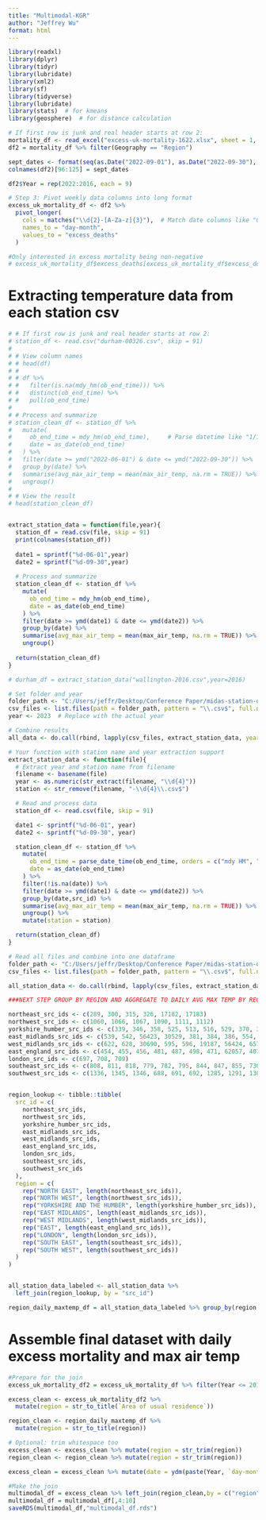 ```yaml
---
title: "Multimodal-KGR"
author: "Jeffrey Wu"
format: html
---
```


```r
library(readxl)
library(dplyr)
library(tidyr)
library(lubridate)
library(xml2)
library(sf)
library(tidyverse)
library(lubridate)
library(stats)  # for kmeans
library(geosphere)  # for distance calculation
```


```r
# If first row is junk and real header starts at row 2:
mortality_df <- read_excel("excess-uk-mortality-1622.xlsx", sheet = 1, skip = 5)
df2 = mortality_df %>% filter(Geography == "Region")

sept_dates <- format(seq(as.Date("2022-09-01"), as.Date("2022-09-30"), by = "1 day"), "%d-%b")
colnames(df2)[96:125] = sept_dates

df2$Year = rep(2022:2016, each = 9)

# Step 3: Pivot weekly data columns into long format
excess_uk_mortality_df <- df2 %>%
  pivot_longer(
    cols = matches("\\d{2}-[A-Za-z]{3}"),  # Match date columns like "03-Apr-2020"
    names_to = "day-month",
    values_to = "excess_deaths"
  )

#Only interested in excess mortality being non-negative
# excess_uk_mortality_df$excess_deaths[excess_uk_mortality_df$excess_deaths < 0] = 0
```

# Extracting temperature data from each station csv

```r
# # If first row is junk and real header starts at row 2:
# station_df <- read.csv("durham-00326.csv", skip = 91)
# 
# # View column names
# # head(df)
# # 
# # df %>%
# #   filter(is.na(mdy_hm(ob_end_time))) %>%
# #   distinct(ob_end_time) %>%
# #   pull(ob_end_time)
# 
# # Process and summarize
# station_clean_df <- station_df %>%
#   mutate(
#     ob_end_time = mdy_hm(ob_end_time),     # Parse datetime like "1/1/2022 9:00"
#     date = as_date(ob_end_time)
#   ) %>%
#   filter(date >= ymd("2022-06-01") & date <= ymd("2022-09-30")) %>%
#   group_by(date) %>%
#   summarise(avg_max_air_temp = mean(max_air_temp, na.rm = TRUE)) %>%
#   ungroup()
# 
# # View the result
# head(station_clean_df)


extract_station_data = function(file,year){
  station_df = read.csv(file, skip = 91)
  print(colnames(station_df))
  
  date1 = sprintf("%d-06-01",year)
  date2 = sprintf("%d-09-30",year)
  
  # Process and summarize
  station_clean_df <- station_df %>%
    mutate(
      ob_end_time = mdy_hm(ob_end_time),
      date = as_date(ob_end_time)
    ) %>%
    filter(date >= ymd(date1) & date <= ymd(date2)) %>%
    group_by(date) %>%
    summarise(avg_max_air_temp = mean(max_air_temp, na.rm = TRUE)) %>%
    ungroup()
  
  return(station_clean_df)
}

# durham_df = extract_station_data("wallington-2016.csv",year=2016)

# Set folder and year
folder_path <- "C:/Users/jeffr/Desktop/Conference Paper/midas-station-data"
csv_files <- list.files(path = folder_path, pattern = "\\.csv$", full.names = TRUE)
year <- 2023  # Replace with the actual year

# Combine results
all_data <- do.call(rbind, lapply(csv_files, extract_station_data, year = year))
```


```r
# Your function with station name and year extraction support
extract_station_data <- function(file){
  # Extract year and station name from filename
  filename <- basename(file)
  year <- as.numeric(str_extract(filename, "\\d{4}"))
  station <- str_remove(filename, "-\\d{4}\\.csv$")

  # Read and process data
  station_df <- read.csv(file, skip = 91)

  date1 <- sprintf("%d-06-01", year)
  date2 <- sprintf("%d-09-30", year)

  station_clean_df <- station_df %>%
    mutate(
      ob_end_time = parse_date_time(ob_end_time, orders = c("mdy HM", "mdy HMS", "mdy", "ymd HMS", "ymd HM")),
      date = as_date(ob_end_time)
    ) %>%
    filter(!is.na(date)) %>%
    filter(date >= ymd(date1) & date <= ymd(date2)) %>%
    group_by(date,src_id) %>%
    summarise(avg_max_air_temp = mean(max_air_temp, na.rm = TRUE)) %>%
    ungroup() %>%
    mutate(station = station)

  return(station_clean_df)
}

# Read all files and combine into one dataframe
folder_path <- "C:/Users/jeffr/Desktop/Conference Paper/midas-station-data"
csv_files <- list.files(path = folder_path, pattern = "\\.csv$", full.names = TRUE)

all_station_data <- do.call(rbind, lapply(csv_files, extract_station_data))
```

```r
###NEXT STEP GROUP BY REGION AND AGGREGATE TO DAILY AVG MAX TEMP BY REGION

northeast_src_ids <- c(289, 300, 315, 326, 17182, 17183)
northwest_src_ids <- c(1060, 1066, 1067, 1090, 1111, 1112)
yorkshire_humber_src_ids <- c(339, 346, 358, 525, 513, 516, 529, 370, 373, 382)
east_midlands_src_ids <- c(539, 542, 56423, 30529, 381, 384, 386, 554, 556, 19204)
west_midlands_src_ids <- c(622, 628, 30690, 595, 596, 19187, 56424, 657, 660, 669)
east_england_src_ids <- c(454, 455, 456, 481, 487, 498, 471, 62057, 407, 409, 421, 413, 435, 436)
london_src_ids <- c(697, 708, 709)
southeast_src_ids <- c(808, 811, 818, 779, 782, 795, 844, 847, 855, 730, 742, 743, 605, 606, 607, 719, 720, 30620)
southwest_src_ids <- c(1336, 1345, 1346, 688, 691, 692, 1285, 1291, 1302)


region_lookup <- tibble::tibble(
  src_id = c(
    northeast_src_ids,
    northwest_src_ids,
    yorkshire_humber_src_ids,
    east_midlands_src_ids,
    west_midlands_src_ids,
    east_england_src_ids,
    london_src_ids,
    southeast_src_ids,
    southwest_src_ids
  ),
  region = c(
    rep("NORTH EAST", length(northeast_src_ids)),
    rep("NORTH WEST", length(northwest_src_ids)),
    rep("YORKSHIRE AND THE HUMBER", length(yorkshire_humber_src_ids)),
    rep("EAST MIDLANDS", length(east_midlands_src_ids)),
    rep("WEST MIDLANDS", length(west_midlands_src_ids)),
    rep("EAST", length(east_england_src_ids)),
    rep("LONDON", length(london_src_ids)),
    rep("SOUTH EAST", length(southeast_src_ids)),
    rep("SOUTH WEST", length(southwest_src_ids))
  )
)


all_station_data_labeled <- all_station_data %>%
  left_join(region_lookup, by = "src_id")

region_daily_maxtemp_df = all_station_data_labeled %>% group_by(region,date) %>% summarise(avg_max_temp = mean(avg_max_air_temp,na.rm = TRUE))
```

# Assemble final dataset with daily excess mortality and max air temp

```r
#Prepare for the join
excess_uk_mortality_df2 = excess_uk_mortality_df %>% filter(Year <= 2018)

excess_clean <- excess_uk_mortality_df2 %>%
  mutate(region = str_to_title(`Area of usual residence`))

region_clean <- region_daily_maxtemp_df %>%
  mutate(region = str_to_title(region))

# Optional: trim whitespace too
excess_clean <- excess_clean %>% mutate(region = str_trim(region))
region_clean <- region_clean %>% mutate(region = str_trim(region))

excess_clean = excess_clean %>% mutate(date = ydm(paste(Year, `day-month`, sep = "-")))

#Make the join
multimodal_df = excess_clean %>% left_join(region_clean,by = c("region","date")) %>% mutate(month = month(date))
multimodal_df = multimodal_df[,4:10]
saveRDS(multimodal_df,"multimodal_df.rds")
```